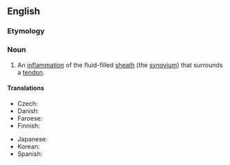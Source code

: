 ==English==

===Etymology===
{{prefix|en|teno|synovitis}}

===Noun===
{{wikipedia}}
{{en-noun|~|tenosynovitides|tenosynovites}}

# {{lb|en|pathology}} An [[inflammation]] of the fluid-filled [[sheath]] (the [[synovium]]) that surrounds a [[tendon]].

====Translations====
{{trans-top|inflammation}}
* Czech: {{t|cs|tenosynovitida|f}}
* Danish: {{t|da|seneskedehindebetændelse|c}}
* Faroese: {{t|fo|gø|n}}
* Finnish: {{t+|fi|jännetuppitulehdus}}
{{trans-mid}}
* Japanese: {{t|ja|腱鞘炎|tr=kenshouen}}
* Korean: {{t|ko|건초염}}
* Spanish: {{t|es|tenosinovitis|f}}
{{trans-bottom}}